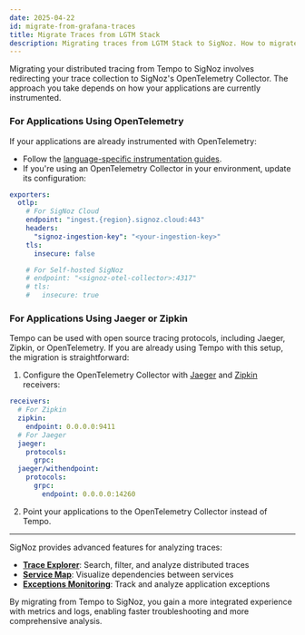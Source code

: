 ```yaml
---
date: 2025-04-22
id: migrate-from-grafana-traces
title: Migrate Traces from LGTM Stack
description: Migrating traces from LGTM Stack to SigNoz. How to migrate traces from LGTM Stack to SigNoz.
---
```


Migrating your distributed tracing from Tempo to SigNoz involves redirecting your trace collection to SigNoz's OpenTelemetry Collector. The approach you take depends on how your applications are currently instrumented.

### For Applications Using OpenTelemetry

If your applications are already instrumented with OpenTelemetry:

- Follow the [language-specific instrumentation guides](/docs/instrumentation/).
- If you're using an OpenTelemetry Collector in your environment, update its configuration:

```yaml
exporters:
  otlp:
    # For SigNoz Cloud
    endpoint: "ingest.{region}.signoz.cloud:443"
    headers:
      "signoz-ingestion-key": "<your-ingestion-key>"
    tls:
      insecure: false

    # For Self-hosted SigNoz
    # endpoint: "<signoz-otel-collector>:4317"
    # tls:
    #   insecure: true
```

### For Applications Using Jaeger or Zipkin

Tempo can be used with open source tracing protocols, including Jaeger, Zipkin, or OpenTelemetry. If you are already using Tempo with this setup, the migration is straightforward:

1. Configure the OpenTelemetry Collector with [Jaeger](https://github.com/open-telemetry/opentelemetry-collector-contrib/blob/main/receiver/jaegerreceiver/README.md) and [Zipkin](https://github.com/open-telemetry/opentelemetry-collector-contrib/blob/main/receiver/zipkinreceiver/README.md) receivers:

```yaml
receivers:
  # For Zipkin
  zipkin:
    endpoint: 0.0.0.0:9411
  # For Jaeger
  jaeger:
    protocols:
      grpc:
  jaeger/withendpoint:
    protocols:
      grpc:
        endpoint: 0.0.0.0:14260
```

2. Point your applications to the OpenTelemetry Collector instead of Tempo.

---

SigNoz provides advanced features for analyzing traces:

- **[Trace Explorer](/docs/product-features/trace-explorer/)**: Search, filter, and analyze distributed traces
- **[Service Map](/docs/userguide/service-map/)**: Visualize dependencies between services
- **[Exceptions Monitoring](/docs/userguide/exceptions/)**: Track and analyze application exceptions

By migrating from Tempo to SigNoz, you gain a more integrated experience with metrics and logs, enabling faster troubleshooting and more comprehensive analysis.
